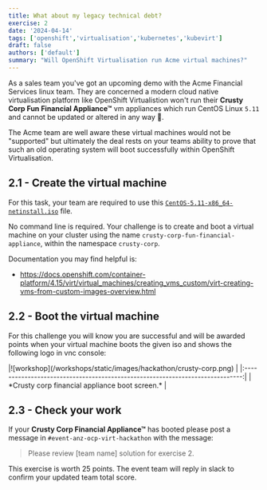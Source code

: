 ```yaml
---
title: What about my legacy technical debt?
exercise: 2
date: '2024-04-14'
tags: ['openshift','virtualisation','kubernetes','kubevirt']
draft: false
authors: ['default']
summary: "Will OpenShift Virtualisation run Acme virtual machines?"
---
```


As a sales team you've got an upcoming demo with the Acme Financial Services linux team. They are concerned a modern cloud native virtualisation platform like OpenShift Virtualistion won't run their **Crusty Corp Fun Financial Appliance™** vm appliances which run CentOS Linux `5.11` and cannot be updated or altered in any way 🤯.

The Acme team are well aware these virtual machines would not be "supported" but ultimately the deal rests on your teams ability to prove that such an old operating system will boot successfully within OpenShift Virtualisation.


## 2.1 - Create the virtual machine

For this task, your team are required to use this [`CentOS-5.11-x86_64-netinstall.iso`](https://vault.centos.org/5.11/isos/x86_64/CentOS-5.11-x86_64-netinstall.iso) file.

No command line is required. Your challenge is to create and boot a virtual machine on your cluster using the name `crusty-corp-fun-financial-appliance`, within the namespace `crusty-corp`.

Documentation you may find helpful is:
- https://docs.openshift.com/container-platform/4.15/virt/virtual_machines/creating_vms_custom/virt-creating-vms-from-custom-images-overview.html


## 2.2 - Boot the virtual machine

For this challenge you will know you are successful and will be awarded points when your virtual machine boots the given iso and shows the following logo in vnc console:

<Zoom>
|![workshop](/workshops/static/images/hackathon/crusty-corp.png)                | 
|:-----------------------------------------------------------------------------:|
| *Crusty corp financial appliance boot screen.*                                |
</Zoom>


## 2.3 - Check your work

If your **Crusty Corp Financial Appliance™** has booted please post a message in `#event-anz-ocp-virt-hackathon` with the message:

> Please review [team name] solution for exercise 2.

This exercise is worth 25 points. The event team will reply in slack to confirm your updated team total score.
